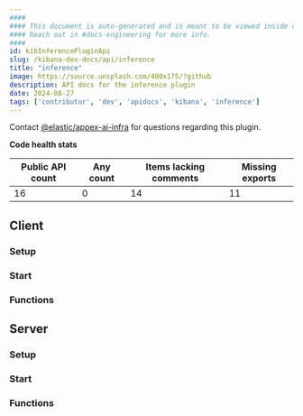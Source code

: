 ```yaml
---
####
#### This document is auto-generated and is meant to be viewed inside our experimental, new docs system.
#### Reach out in #docs-engineering for more info.
####
id: kibInferencePluginApi
slug: /kibana-dev-docs/api/inference
title: "inference"
image: https://source.unsplash.com/400x175/?github
description: API docs for the inference plugin
date: 2024-08-27
tags: ['contributor', 'dev', 'apidocs', 'kibana', 'inference']
---
```




Contact [@elastic/appex-ai-infra](https://github.com/orgs/elastic/teams/appex-ai-infra) for questions regarding this plugin.

**Code health stats**

| Public API count  | Any count | Items lacking comments | Missing exports |
|-------------------|-----------|------------------------|-----------------|
| 16 | 0 | 14 | 11 |

## Client

### Setup
<DocDefinitionList data={[inferenceObj.client.setup]}/>

### Start
<DocDefinitionList data={[inferenceObj.client.start]}/>

### Functions
<DocDefinitionList data={inferenceObj.client.functions}/>

## Server

### Setup
<DocDefinitionList data={[inferenceObj.server.setup]}/>

### Start
<DocDefinitionList data={[inferenceObj.server.start]}/>

### Functions
<DocDefinitionList data={inferenceObj.server.functions}/>

